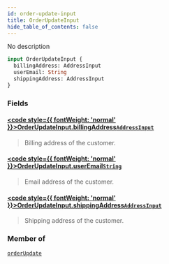 ```yaml
---
id: order-update-input
title: OrderUpdateInput
hide_table_of_contents: false
---
```








No description

```graphql
input OrderUpdateInput {
  billingAddress: AddressInput
  userEmail: String
  shippingAddress: AddressInput
}
```


### Fields

#### [<code style={{ fontWeight: 'normal' }}>OrderUpdateInput.<b>billingAddress</b></code>](#)<Bullet />[`AddressInput`](../../../developer/api-reference/inputs/address-input) <Badge class="secondary" text="input"/>
> Billing address of the customer.
> 

#### [<code style={{ fontWeight: 'normal' }}>OrderUpdateInput.<b>userEmail</b></code>](#)<Bullet />[`String`](../../../developer/api-reference/scalars/string) <Badge class="secondary" text="scalar"/>
> Email address of the customer.
> 

#### [<code style={{ fontWeight: 'normal' }}>OrderUpdateInput.<b>shippingAddress</b></code>](#)<Bullet />[`AddressInput`](../../../developer/api-reference/inputs/address-input) <Badge class="secondary" text="input"/>
> Shipping address of the customer.
> 



### Member of

[`orderUpdate`](../../../developer/api-reference/mutations/order-update)  <Badge class="secondary" text="mutation"/>



